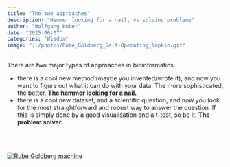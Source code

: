 ```yaml
---
title: "The two approaches"
description: "Hammer looking for a nail, vs solving problems"
author: "Wolfgang Huber"
date: "2025-06-07"
categories: "Wisdom"
image: "../photos/Rube_Goldberg_Self-Operating_Napkin.gif"
---
```


There are two major types of approaches in bioinformatics:

- there is a cool new method (maybe you invented/wrote it), and now you want to figure out what it can do with your data. The more sophisticated, the better. **The hammer looking for a nail.**
- there is a cool new dataset, and a scientific question, and now you look for the most straightforward and robust way to answer the question. If this is simply done by a good visualisation and a t-test, so be it. **The problem solver.**

<br><br>

[![Rube Goldberg machine](../photos/Rube_Goldberg_Self-Operating_Napkin.gif)](https://en.wikipedia.org/wiki/Rube_Goldberg_machine)
